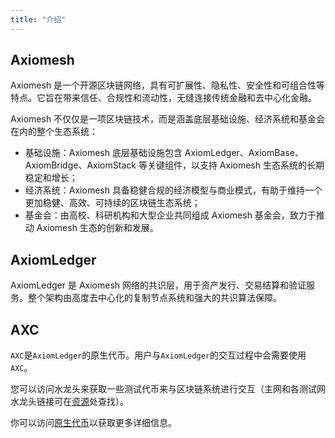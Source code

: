 ```yaml
---
title: "介绍"
---
```


## Axiomesh

Axiomesh 是一个开源区块链网络，具有可扩展性、隐私性、安全性和可组合性等特点。它旨在带来信任、合规性和流动性，无缝连接传统金融和去中心化金融。

Axiomesh 不仅仅是一项区块链技术，而是涵盖底层基础设施、经济系统和基金会在内的整个生态系统：

- 基础设施：Axiomesh 底层基础设施包含 AxiomLedger、AxiomBase、AxiomBridge、AxiomStack 等关键组件，以支持 Axiomesh 生态系统的长期稳定和增长；
- 经济系统：Axiomesh 具备稳健合规的经济模型与商业模式，有助于维持一个更加稳健、高效、可持续的区块链生态系统；
- 基金会：由高校、科研机构和大型企业共同组成 Axiomesh 基金会，致力于推动 Axiomesh 生态的创新和发展。

## AxiomLedger

AxiomLedger 是 Axiomesh 网络的共识层，用于资产发行、交易结算和验证服务。整个架构由高度去中心化的复制节点系统和强大的共识算法保障。

## AXC

`AXC`是`AxiomLedger`的原生代币。用户与`AxiomLedger`的交互过程中会需要使用`AXC`。

您可以访问水龙头来获取一些测试代币来与区块链系统进行交互（主网和各测试网水龙头链接可在[资源](/zh/documentation/getting-started/resources/resources)处查找）。

你可以访问[原生代币](/zh/documentation/economics/coin)以获取更多详细信息。

